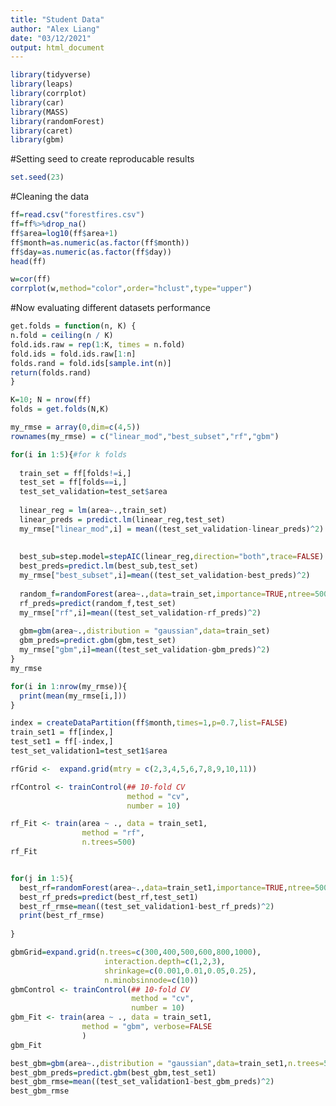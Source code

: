 ---
title: "Student Data"
author: "Alex Liang"
date: "03/12/2021"
output: html_document
---

```{r}
library(tidyverse)
library(leaps)
library(corrplot)
library(car)
library(MASS)
library(randomForest)
library(caret)
library(gbm)
```

#Setting seed to create reproducable results
```{r}
set.seed(23)
```

#Cleaning the data
```{r}
ff=read.csv("forestfires.csv")
ff=ff%>%drop_na()
ff$area=log10(ff$area+1)
ff$month=as.numeric(as.factor(ff$month))
ff$day=as.numeric(as.factor(ff$day))
head(ff)
```
```{r}
w=cor(ff)
corrplot(w,method="color",order="hclust",type="upper")
```

#Now evaluating different datasets performance
```{r}
get.folds = function(n, K) {
n.fold = ceiling(n / K) 
fold.ids.raw = rep(1:K, times = n.fold)
fold.ids = fold.ids.raw[1:n]
folds.rand = fold.ids[sample.int(n)]
return(folds.rand)
}

K=10; N = nrow(ff)
folds = get.folds(N,K)

my_rmse = array(0,dim=c(4,5))
rownames(my_rmse) = c("linear_mod","best_subset","rf","gbm")

for(i in 1:5){#for k folds
  
  train_set = ff[folds!=i,]
  test_set = ff[folds==i,]
  test_set_validation=test_set$area 
  
  linear_reg = lm(area~.,train_set)
  linear_preds = predict.lm(linear_reg,test_set)
  my_rmse["linear_mod",i] = mean((test_set_validation-linear_preds)^2)
  
  
  best_sub=step.model=stepAIC(linear_reg,direction="both",trace=FALSE)
  best_preds=predict.lm(best_sub,test_set)
  my_rmse["best_subset",i]=mean((test_set_validation-best_preds)^2)
  
  random_f=randomForest(area~.,data=train_set,importance=TRUE,ntree=500)
  rf_preds=predict(random_f,test_set)
  my_rmse["rf",i]=mean((test_set_validation-rf_preds)^2)
  
  gbm=gbm(area~.,distribution = "gaussian",data=train_set)
  gbm_preds=predict.gbm(gbm,test_set)
  my_rmse["gbm",i]=mean((test_set_validation-gbm_preds)^2)
}
my_rmse
```


```{r}
for(i in 1:nrow(my_rmse)){
  print(mean(my_rmse[i,]))
}
```

```{r}
index = createDataPartition(ff$month,times=1,p=0.7,list=FALSE)
train_set1 = ff[index,]
test_set1 = ff[-index,]
test_set_validation1=test_set1$area
```


```{r}
rfGrid <-  expand.grid(mtry = c(2,3,4,5,6,7,8,9,10,11))

rfControl <- trainControl(## 10-fold CV 
                          method = "cv",
                          number = 10)

rf_Fit <- train(area ~ ., data = train_set1, 
                method = "rf", 
                n.trees=500)
rf_Fit
```

```{r}

```


```{r}
for(j in 1:5){
  best_rf=randomForest(area~.,data=train_set1,importance=TRUE,ntree=500,mtry=2)
  best_rf_preds=predict(best_rf,test_set1)
  best_rf_rmse=mean((test_set_validation1-best_rf_preds)^2)
  print(best_rf_rmse)
  
}
```

```{r}
gbmGrid=expand.grid(n.trees=c(300,400,500,600,800,1000),
                     interaction.depth=c(1,2,3),
                     shrinkage=c(0.001,0.01,0.05,0.25),
                     n.minobsinnode=c(10))
gbmControl <- trainControl(## 10-fold CV
                           method = "cv",
                           number = 10)
gbm_Fit <- train(area ~ ., data = train_set1, 
                method = "gbm", verbose=FALSE
                )
gbm_Fit
```


```{r}
best_gbm=gbm(area~.,distribution = "gaussian",data=train_set1,n.trees=50,interaction.depth=1,n.minobsinnode=10,shrinkage=0.1)
best_gbm_preds=predict.gbm(best_gbm,test_set1)
best_gbm_rmse=mean((test_set_validation1-best_gbm_preds)^2)
best_gbm_rmse
```



